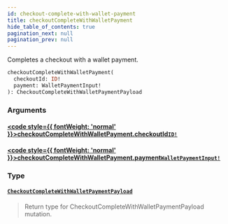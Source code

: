 ```yaml
---
id: checkout-complete-with-wallet-payment
title: checkoutCompleteWithWalletPayment
hide_table_of_contents: true
pagination_next: null
pagination_prev: null
---
```








Completes a checkout with a wallet payment.

```graphql
checkoutCompleteWithWalletPayment(
  checkoutId: ID!
  payment: WalletPaymentInput!
): CheckoutCompleteWithWalletPaymentPayload
```


### Arguments

#### [<code style={{ fontWeight: 'normal' }}>checkoutCompleteWithWalletPayment.<b>checkoutId</b></code>](#)<Bullet />[`ID!`](/scalars/id) <Badge class="secondary" text="non-null"/> <Badge class="secondary" text="scalar"/>
> 
> 

#### [<code style={{ fontWeight: 'normal' }}>checkoutCompleteWithWalletPayment.<b>payment</b></code>](#)<Bullet />[`WalletPaymentInput!`](/inputs/wallet-payment-input) <Badge class="secondary" text="non-null"/> <Badge class="secondary" text="input"/>
> 
> 

### Type

#### [`CheckoutCompleteWithWalletPaymentPayload`](/objects/checkout-complete-with-wallet-payment-payload) <Badge class="secondary" text="object"/>
> Return type for CheckoutCompleteWithWalletPaymentPayload mutation.
> 






